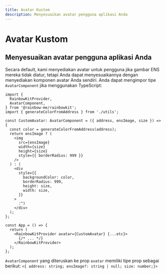 ```yaml
---
title: Avatar Kustom
description: Menyesuaikan avatar pengguna aplikasi Anda
---
```


# Avatar Kustom

## Menyesuaikan avatar pengguna aplikasi Anda

Secara default, kami menyediakan avatar untuk pengguna jika gambar ENS mereka tidak diatur, tetapi Anda dapat menyesuaikannya dengan menyediakan komponen avatar Anda sendiri. Anda dapat mengimpor tipe `AvatarComponent` jika menggunakan TypeScript:

```tsx
import {
  RainbowKitProvider,
  AvatarComponent,
} from '@rainbow-me/rainbowkit';
import { generateColorFromAddress } from './utils';

const CustomAvatar: AvatarComponent = ({ address, ensImage, size }) => {
  const color = generateColorFromAddress(address);
  return ensImage ? (
    <img
      src={ensImage}
      width={size}
      height={size}
      style={{ borderRadius: 999 }}
    />
  ) : (
    <div
      style={{
        backgroundColor: color,
        borderRadius: 999,
        height: size,
        width: size,
      }}
    >
      :^)
    </div>
  );
};

const App = () => {
  return (
    <RainbowKitProvider avatar={CustomAvatar} {...etc}>
      {/* ... */}
    </RainbowKitProvider>
  );
};
```

`AvatarComponent` yang diteruskan ke prop `avatar` memiliki tipe prop sebagai berikut: `<{ address: string; ensImage?: string | null; size: number;}>`
